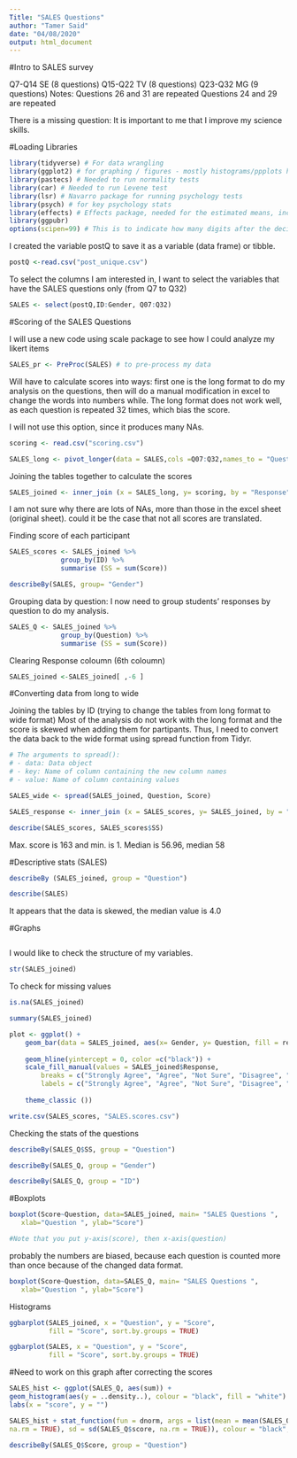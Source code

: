 ```yaml
---
Title: "SALES Questions"
author: "Tamer Said"
date: "04/08/2020"
output: html_document
---
```


#Intro to SALES survey

Q7-Q14	SE (8 questions)
Q15-Q22	TV (8 questions)
Q23-Q32	MG (9 questions)
Notes: Questions 26 and 31 are repeated
Questions 24 and 29 are repeated

There is a missing question: It is important to me that I improve my
science skills.

#Loading Libraries


```r
library(tidyverse) # For data wrangling
library(ggplot2) # for graphing / figures - mostly histograms/ppplots here
library(pastecs) # Needed to run normality tests
library(car) # Needed to run Levene test
library(lsr) # Navarro package for running psychology tests
library(psych) # for key psychology stats
library(effects) # Effects package, needed for the estimated means, includes lower/upper 95% conf limits
library(ggpubr)
options(scipen=99) # This is to indicate how many digits after the decimal, this one is for 2 digits, but can be changed
```

I created the variable postQ to save it as a variable (data frame) or tibble.
```r
postQ <-read.csv("post_unique.csv")
```

To select the columns I am interested in, I want to select the variables that have the SALES questions only (from Q7 to Q32)

```r
SALES <- select(postQ,ID:Gender, Q07:Q32)
```

#Scoring of the SALES Questions

I will use a new code using scale package to see how I could analyze my likert items
```r
SALES_pr <- PreProc(SALES) # to pre-process my data
```

Will have to calculate scores into ways: first one is the long format to do my analysis on the questions, then will do a manual modification in excel to change the words into numbers while. The long format does not work well, as each question is repeated 32 times, which bias the score. 

I will not use this option, since it produces many NAs.

```r
scoring <- read.csv("scoring.csv")
```


```r
SALES_long <- pivot_longer(data = SALES,cols =Q07:Q32,names_to = "Question",values_to = "Response")
```


Joining the tables together to calculate the scores

```r
SALES_joined <- inner_join (x = SALES_long, y= scoring, by = "Response")
```

I am not sure why there are lots of NAs, more than those in the excel sheet (original sheet). could it be the case that not all scores are translated.

Finding score of each participant
 
```r
SALES_scores <- SALES_joined %>% 
             group_by(ID) %>% 
             summarise (SS = sum(Score))
```

```r
describeBy(SALES, group= "Gender")
```

Grouping data by question: I now need to group students' responses by question to do my analysis.

```r
SALES_Q <- SALES_joined %>% 
             group_by(Question) %>% 
             summarise (SS = sum(Score))
```

Clearing Response coloumn (6th coloumn)

```r
SALES_joined <-SALES_joined[ ,-6 ]
```


#Converting data from long to wide

Joining the tables by ID (trying to change the tables from long format to wide format)
Most of the analysis do not work with the long format and the score is skewed when adding them for partipants. Thus, I need to convert the data back to the wide format using spread function from Tidyr.

```r
# The arguments to spread():
# - data: Data object
# - key: Name of column containing the new column names
# - value: Name of column containing values

SALES_wide <- spread(SALES_joined, Question, Score)
```


```r
SALES_response <- inner_join (x = SALES_scores, y= SALES_joined, by = "ID")
```


```r
describe(SALES_scores, SALES_scores$SS)
```


Max. score is 163 and min. is 1. Median is 56.96, median 58


#Descriptive stats (SALES)

```r
describeBy (SALES_joined, group = "Question")
```

```r
describe(SALES)
```
It appears that the data is skewed, the median value is 4.0


#Graphs

```r

```


I would like to check the structure of my variables.

```r
str(SALES_joined)
```

To check for missing values
```r
is.na(SALES_joined)
```

```r
summary(SALES_joined)

```

```r
plot <- ggplot() + 
	geom_bar(data = SALES_joined, aes(x= Gender, y= Question, fill = response), stat="identity") +
  
	geom_hline(yintercept = 0, color =c("black")) + 
	scale_fill_manual(values = SALES_joined$Response, 
		breaks = c("Strongly Agree", "Agree", "Not Sure", "Disagree", "Strongly Disagree"),
		labels = c("Strongly Agree", "Agree", "Not Sure", "Disagree", "Strongly Disagree"), +
	
	theme_classic ())
```


```r
write.csv(SALES_scores, "SALES.scores.csv")
```





Checking the stats of the questions


```r
describeBy(SALES_Q$SS, group = "Question")
```

```r
describeBy(SALES_Q, group = "Gender")
```

```r
describeBy(SALES_Q, group = "ID")
```

#Boxplots

```r
boxplot(Score~Question, data=SALES_joined, main= "SALES Questions ",
   xlab="Question ", ylab="Score")

#Note that you put y-axis(score), then x-axis(question)
```
probably the numbers are biased, because each question is counted more than once because of the changed data format.

```r
boxplot(Score~Question, data=SALES_Q, main= "SALES Questions ",
   xlab="Question ", ylab="Score")

```


Histograms

```r
ggbarplot(SALES_joined, x = "Question", y = "Score",
          fill = "Score", sort.by.groups = TRUE)
```

```r
ggbarplot(SALES, x = "Question", y = "Score",
          fill = "Score", sort.by.groups = TRUE)
```

#Need to work on this graph after correcting the scores

```r
SALES_hist <- ggplot(SALES_Q, aes(sum)) + 
geom_histogram(aes(y = ..density..), colour = "black", fill = "white") +
labs(x = "score", y = "")

SALES_hist + stat_function(fun = dnorm, args = list(mean = mean(SALES_Q$Score,
na.rm = TRUE), sd = sd(SALES_Q$score, na.rm = TRUE)), colour = "black", size = 1)
```


```r
describeBy(SALES_Q$Score, group = "Question")
```

